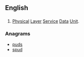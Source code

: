 ==English==

==={{initialism-old|en}}===
{{head|en}}

# {{context|telecommunication|lang=en}} [[physical|Physical]] [[layer|Layer]] [[service|Service]] [[data|Data]] [[unit|Unit]].

===Anagrams===
* [[puds#English|puds]]
* [[spud#English|spud]]